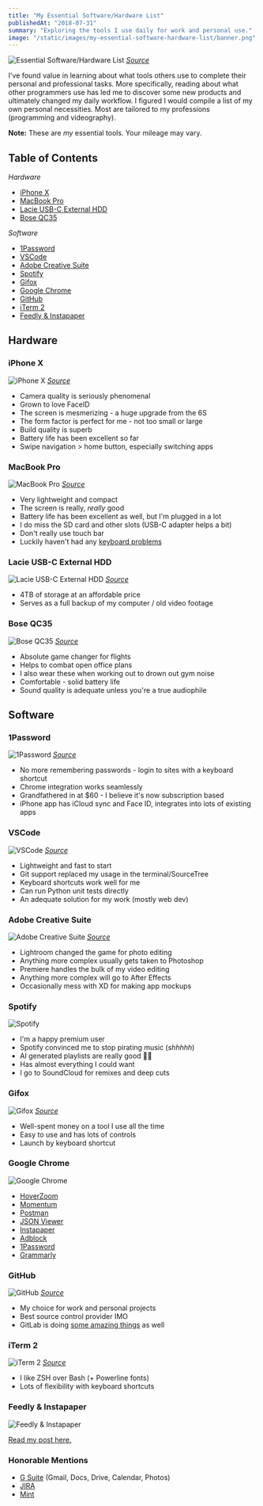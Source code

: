 ```yaml
---
title: "My Essential Software/Hardware List"
publishedAt: "2018-07-31"
summary: "Exploring the tools I use daily for work and personal use."
image: "/static/images/my-essential-software-hardware-list/banner.png"
---
```


![Essential Software/Hardware List](/static/images/my-essential-software-hardware-list/banner.png)
[_Source_](https://mockup.love/downloads/iphone-x-hand-macbook-mockup/)

I've found value in learning about what tools others use to complete their personal and professional tasks. More specifically, reading about what other programmers use has led me to discover some new products and ultimately changed my daily workflow. I figured I would compile a list of my own personal necessities. Most are tailored to my professions (programming and videography).

**Note:** These are _my_ essential tools. Your mileage may vary.

## Table of Contents

_Hardware_

- [iPhone X](#iphone-x)
- [MacBook Pro](#macbook-pro)
- [Lacie USB-C External HDD](#lacie-usb-c-external-hdd)
- [Bose QC35](#bose-qc35)

_Software_

- [1Password](#1password)
- [VSCode](#vscode)
- [Adobe Creative Suite](#adobe-creative-suite)
- [Spotify](#spotify)
- [Gifox](#gifox)
- [Google Chrome](#google-chrome)
- [GitHub](#github)
- [iTerm 2](#iterm-2)
- [Feedly & Instapaper](#feedly-&-instapaper)

## Hardware

### iPhone X

![iPhone X](/static/images/my-essential-software-hardware-list/iphone.png)
[_Source_](https://ksassets.timeincuk.net/wp/uploads/sites/54/2017/11/DSCF9432-1920x1280.jpg)

- Camera quality is seriously phenomenal
- Grown to love FaceID
- The screen is mesmerizing - a huge upgrade from the 6S
- The form factor is perfect for me - not too small or large
- Build quality is superb
- Battery life has been excellent so far
- Swipe navigation > home button, especially switching apps

### MacBook Pro

![MacBook Pro](/static/images/my-essential-software-hardware-list/macbook.png)
[_Source_](https://www.idg.tv/video/89287/2018-macbook-pro-review)

- Very lightweight and compact
- The screen is really, _really_ good
- Battery life has been excellent as well, but I'm plugged in a lot
- I do miss the SD card and other slots (USB-C adapter helps a bit)
- Don't really use touch bar
- Luckily haven't had any [keyboard problems](https://www.forbes.com/sites/ewanspence/2018/06/23/apple-macbook-pro-butterfly-keyboard-broken-free-repair/)

### Lacie USB-C External HDD

![Lacie USB-C External HDD](/static/images/my-essential-software-hardware-list/lacie.png)
[_Source_](https://www.chipchick.com/2016/09/lacie-rugged-usb-c.html)

- 4TB of storage at an affordable price
- Serves as a full backup of my computer / old video footage

### Bose QC35

![Bose QC35](/static/images/my-essential-software-hardware-list/bose.png)
[_Source_](http://gstylemag.com/2016/07/06/bose-quietcomfort-35-headphones-review/)

- Absolute game changer for flights
- Helps to combat open office plans
- I also wear these when working out to drown out gym noise
- Comfortable - solid battery life
- Sound quality is adequate unless you're a true audiophile

## Software

### 1Password

![1Password](/static/images/my-essential-software-hardware-list/1password.png)
[_Source_](https://www.engadget.com/2018/05/23/1password-7-mac/)

- No more remembering passwords - login to sites with a keyboard shortcut
- Chrome integration works seamlessly
- Grandfathered in at \$60 - I believe it's now subscription based
- iPhone app has iCloud sync and Face ID, integrates into lots of existing apps

### VSCode

![VSCode](/static/images/my-essential-software-hardware-list/vscode.png)
[_Source_](https://marketplace.visualstudio.com/items?itemName=alexanderbast.vscode-snazzy)

- Lightweight and fast to start
- Git support replaced my usage in the terminal/SourceTree
- Keyboard shortcuts work well for me
- Can run Python unit tests directly
- An adequate solution for my work (mostly web dev)

### Adobe Creative Suite

![Adobe Creative Suite](/static/images/my-essential-software-hardware-list/adobe.png)
[_Source_](https://www.deviantart.com/aaronolive/art/Adobe-CC-Circles-392000044)

- Lightroom changed the game for photo editing
- Anything more complex usually gets taken to Photoshop
- Premiere handles the bulk of my video editing
- Anything more complex will go to After Effects
- Occasionally mess with XD for making app mockups

### Spotify

![Spotify](/static/images/my-essential-software-hardware-list/spotify.png)

- I'm a happy premium user
- Spotify convinced me to stop pirating music (_shhhhh_)
- AI generated playlists are really good 👍🏼
- Has almost everything I could want
- I go to SoundCloud for remixes and deep cuts

### Gifox

![Gifox](/static/images/my-essential-software-hardware-list/gifox.png)
[_Source_](https://gifox.io/)

- Well-spent money on a tool I use all the time
- Easy to use and has lots of controls
- Launch by keyboard shortcut

### Google Chrome

![Google Chrome](/static/images/my-essential-software-hardware-list/google.png)

- [HoverZoom](https://chrome.google.com/webstore/detail/hover-zoom%20/pccckmaobkjjboncdfnnofkonhgpceea?hl=en)
- [Momentum](https://chrome.google.com/webstore/detail/momentum/laookkfknpbbblfpciffpaejjkokdgca?hl=en)
- [Postman](https://www.getpostman.com/)
- [JSON Viewer](https://chrome.google.com/webstore/detail/json-viewer/gbmdgpbipfallnflgajpaliibnhdgobh?hl=en-US)
- [Instapaper](https://chrome.google.com/webstore/detail/instapaper/ldjkgaaoikpmhmkelcgkgacicjfbofhh?hl=en)
- [Adblock](https://chrome.google.com/webstore/detail/adblock/gighmmpiobklfepjocnamgkkbiglidom)
- [1Password](https://chrome.google.com/webstore/detail/1password-extension-deskt/aomjjhallfgjeglblehebfpbcfeobpgk?hl=en)
- [Grammarly](https://grammarly.com/)

### GitHub

![GitHub](/static/images/my-essential-software-hardware-list/github.png)
[_Source_](https://medium.freecodecamp.org/how-to-get-up-to-3500-github-stars-in-one-week-339102b62a8f)

- My choice for work and personal projects
- Best source control provider IMO
- GitLab is doing [some amazing things](https://about.gitlab.com/auto-devops/) as well

### iTerm 2

![iTerm 2](/static/images/my-essential-software-hardware-list/iterm2.png)
[_Source_](https://medium.com/ayuth/iterm2-zsh-oh-my-zsh-the-most-power-full-of-terminal-on-macos-bdb2823fb04c)

- I like ZSH over Bash (+ Powerline fonts)
- Lots of flexibility with keyboard shortcuts

### Feedly & Instapaper

![Feedly & Instapaper](/static/images/optimizing-my-digital-content-consumption/banner.png)

[Read my post here.](/blog/optimizing-my-digital-content-consumption)

### Honorable Mentions

- [G Suite](https://gsuite.google.com/) (Gmail, Docs, Drive, Calendar, Photos)
- [JIRA](https://www.atlassian.com/software/jira)
- [Mint](https://www.mint.com/)
